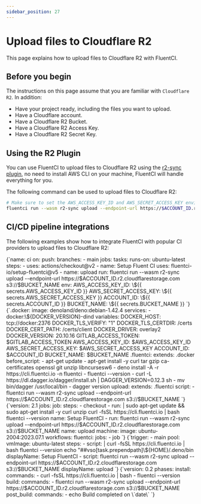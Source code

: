 ```yaml
---
sidebar_position: 27
---
```


# Upload files to Cloudflare R2

This page explains how to upload files to Cloudflare R2 with FluentCI.

## Before you begin

The instructions on this page assume that you are familiar with `Cloudflare R2`. In addition:

- Have your project ready, including the files you want to upload.
- Have a Cloudflare account.
- Have a Cloudflare R2 Bucket.
- Have a Cloudflare R2 Access Key.
- Have a Cloudflare R2 Secret Key.

## Using the R2 Plugin

You can use FluentCI to upload files to Cloudflare R2 using the [r2-sync plugin](https://github.com/tsirysndr/daggerverse/tree/main/r2-sync), no need to install AWS CLI on your machine, FluentCI will handle everything for you.

The following command can be used to upload files to Cloudflare R2:

```bash
# Make sure to set the AWS_ACCESS_KEY_ID and AWS_SECRET_ACCESS_KEY environment variables
fluentci run --wasm r2-sync upload --endpoint-url https://$ACCOUNT_ID.r2.cloudflarestorage.com s3://$BUCKET_NAME
```

## CI/CD pipeline integrations

The following examples show how to integrate FluentCI with popular CI providers to upload files to Cloudflare R2:


<Tabs>
  <TabItem value="gha" label="Github Actions">
    <CodeBlock language="yaml" title="ci.yml">
      {`name: ci
on:
  push:
    branches:
      - main
jobs:
  tasks:
    runs-on: ubuntu-latest
    steps:
      - uses: actions/checkout@v2
      - name: Setup Fluent CI
        uses: fluentci-io/setup-fluentci@v5
      - name: upload
        run: fluentci run --wasm r2-sync upload --endpoint-url https://$ACCOUNT_ID.r2.cloudflarestorage.com s3://$BUCKET_NAME
        env:
          AWS_ACCESS_KEY_ID: \${{ secrets.AWS_ACCESS_KEY_ID }}
          AWS_SECRET_ACCESS_KEY: \${{ secrets.AWS_SECRET_ACCESS_KEY }}
          ACCOUNT_ID: \${{ secrets.ACCOUNT_ID }}
          BUCKET_NAME: \${{ secrets.BUCKET_NAME }}
        `}
    </CodeBlock>
  </TabItem>
  <TabItem value="gitlab" label="GitLab CI">
    <CodeBlock language="yaml" title=".gitlab-ci.yml">
      {`.docker:
  image: denoland/deno:debian-1.42.4
  services:
    - docker:\${DOCKER_VERSION}-dind
  variables:
    DOCKER_HOST: tcp://docker:2376
    DOCKER_TLS_VERIFY: "1"
    DOCKER_TLS_CERTDIR: /certs
    DOCKER_CERT_PATH: /certs/client
    DOCKER_DRIVER: overlay2
    DOCKER_VERSION: 20.10.16
    GITLAB_ACCESS_TOKEN: $GITLAB_ACCESS_TOKEN
    AWS_ACCESS_KEY_ID: $AWS_ACCESS_KEY_ID
    AWS_SECRET_ACCESS_KEY: $AWS_SECRET_ACCESS_KEY
    ACCOUNT_ID: $ACCOUNT_ID
    BUCKET_NAME: $BUCKET_NAME
.fluentci:
  extends: .docker
  before_script:
    - apt-get update
    - apt-get install -y curl tar gzip ca-certificates openssl git unzip libncursesw6
    - deno install -A -r https://cli.fluentci.io -n fluentci
    - fluentci --version
    - curl -L https://dl.dagger.io/dagger/install.sh | DAGGER_VERSION=0.12.3 sh
    - mv bin/dagger /usr/local/bin
    - dagger version
upload:
  extends: .fluentci
  script:
    - fluentci run --wasm r2-sync upload --endpoint-url https://$ACCOUNT_ID.r2.cloudflarestorage.com s3://$BUCKET_NAME
`}

</CodeBlock>
</TabItem>
<TabItem value="circleci" label="Circle CI">
<CodeBlock language="yaml" title=".circleci/config.yml">
{`version: 2.1
jobs:
  job:
    steps:
      - checkout
      - run: |
          sudo apt-get update && sudo apt-get install -y curl unzip
          curl -fsSL https://cli.fluentci.io | bash
          fluentci --version
        name: Setup FluentCI
      - run: fluentci run --wasm r2-sync upload --endpoint-url https://$ACCOUNT_ID.r2.cloudflarestorage.com s3://$BUCKET_NAME
        name: upload
    machine:
      image: ubuntu-2004:2023.07.1
workflows:
  fluentci:
    jobs:
      - job
      `}
</CodeBlock>
</TabItem>
<TabItem value="azure" label="Azure Pipelines">
<CodeBlock language="yaml" title="azure-pipelines.yml">
{`trigger:
  - main
pool:
  vmImage: ubuntu-latest
steps:
  - script: |
      curl -fsSL https://cli.fluentci.io | bash
      fluentci --version
      echo "##vso[task.prependpath]\${HOME}/.deno/bin
    displayName: Setup FluentCI
  - script: fluentci run --wasm r2-sync upload --endpoint-url https://$ACCOUNT_ID.r2.cloudflarestorage.com s3://$BUCKET_NAME
    displayName: upload
  `}
</CodeBlock>
</TabItem>
<TabItem value="aws" label="AWS CodePipeline">
<CodeBlock language="yaml" title="buildspec.yml">
{`version: 0.2
phases:
  install:
    commands:
      - curl -fsSL https://cli.fluentci.io | bash
      - fluentci --version
  build:
    commands:
      - fluentci run --wasm r2-sync upload --endpoint-url https://$ACCOUNT_ID.r2.cloudflarestorage.com s3://$BUCKET_NAME
  post_build:
    commands:
      - echo Build completed on \`date\`
    `}
</CodeBlock>
</TabItem>
</Tabs>
